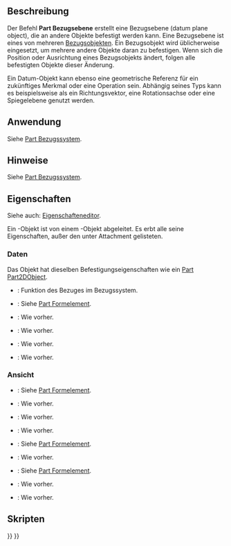 <languages/>

{{Docnav/de
|[[Part_CoordinateSystem/de|Part Bezugssystem]]
|[[Part_DatumLine/de|Part Bezugslinie]]
|[[Std_Base/de|Std Base]]
|IconL=Part_CoordinateSystem.svg
|IconR=Part_DatumLine.svg
|IconC=Freecad.svg
}}

{{GuiCommand/de
|Name=Part DatumPlane
|Name/de=Part DatumPlane
|Workbenches=Alle
|Version=1.1
|SeeAlso=[[Part_CoordinateSystem/de|Part Bezugssystem]], [[Part_DatumLine/de|Part Bezugslinie]], [[Part_DatumPoint/de|Part Bezugspunkt]]
}}

<span id="Description"></span>
==Beschreibung==

Der Befehl '''Part Bezugsebene''' erstellt eine Bezugsebene (datum plane object), die an andere Objekte befestigt werden kann. Eine Bezugsebene ist eines von mehreren [[Std_Base#Part_Datums/de|Bezugsobjekten]]. Ein Bezugsobjekt wird üblicherweise eingesetzt, um mehrere andere Objekte daran zu befestigen. Wenn sich die Position oder Ausrichtung eines Bezugsobjekts ändert, folgen alle befestigten Objekte dieser Änderung.

Ein Datum-Objekt kann ebenso eine geometrische Referenz für ein zukünftiges Merkmal oder eine Operation sein. Abhängig seines Typs kann es beispielsweise als ein Richtungsvektor, eine Rotationsachse oder eine Spiegelebene genutzt werden.

<span id="Usage"></span>
==Anwendung==

Siehe [[Part_CoordinateSystem/de#Anwendung|Part Bezugssystem]].

<span id="Notes"></span>
==Hinweise==

Siehe [[Part_CoordinateSystem/de#Hinweise|Part Bezugssystem]].

<span id="Properties"></span>
==Eigenschaften==

Siehe auch: [[Property_editor/de|Eigenschafteneditor]].

Ein {{Incode|Part::DatumPlane}}-Objekt ist von einem {{Incode|App::Plane}}-Objekt abgeleitet. Es erbt alle seine Eigenschaften, außer den unter Attachment gelisteten.

<span id="Data"></span>
===Daten===

{{Properties_Title|Attachment}}

Das Objekt hat dieselben Befestigungseigenschaften wie ein [[Part_Part2DObject/de#Daten|Part Part2DObject]].

{{Properties_Title/de|Basis}}

* {{PropertyData/de|Role|String}}: Funktion des Bezuges im Bezugssystem.
* {{PropertyData/de|Placement|Placement}}: Siehe [[Part_Feature/de#Daten|Part Formelement]].
* {{PropertyData/de|Label|String}}: Wie vorher.
* {{PropertyData/de|Label2|String|hidden}}: Wie vorher.
* {{PropertyData/de|Expression Engine|ExpressionEngine|hidden}}: Wie vorher.
* {{PropertyData/de|Visibility|Bool|hidden}}: Wie vorher.

<span id="View"></span>
===Ansicht===

{{Properties_Title|Display Options}}

* {{PropertyView/de|Bounding Box|Bool}}: Siehe [[Part_Feature/de#Ansicht|Part Formelement]].
* {{PropertyView/de|Display Mode|Enumeration}}: Wie vorher.
* {{PropertyView/de|Show In Tree|Bool}}: Wie vorher.
* {{PropertyView/de|Visibility|Bool}}: Wie vorher.

{{Properties_Title|Object Style}}

* {{PropertyView/de|Shape Appearance|MaterialList}}: Siehe [[Part_Feature/de#Ansicht|Part Formelement]].
* {{PropertyView/de|Transparency|Percent}}: Wie vorher.

{{Properties_Title|Selection}}

* {{PropertyView/de|On Top When Selected|Enumeration}}: Siehe [[Part_Feature/de#Ansicht|Part Formelement]].
* {{PropertyView/de|Selectable|Bool}}: Wie vorher.
* {{PropertyView/de|Selection Style|Enumeration}}: Wie vorher.

<span id="Scripting"></span>
==Skripten==

{{Code|code=
import FreeCAD as App

doc = App.newDocument()
obj = doc.addObject("Part::DatumPlane", "DatumPlane")
doc.recompute()
}}


{{Docnav/de
|[[Part_CoordinateSystem/de|Part Bezugssystem]]
|[[Part_DatumLine/de|Part Bezugslinie]]
|[[Std_Base/de|Std Base]]
|IconL=Part_CoordinateSystem.svg
|IconR=Part_DatumLine.svg
|IconC=Freecad.svg
}}

{{Std_Base_navi{{#translation:}}}}
{{Userdocnavi{{#translation:}}}}